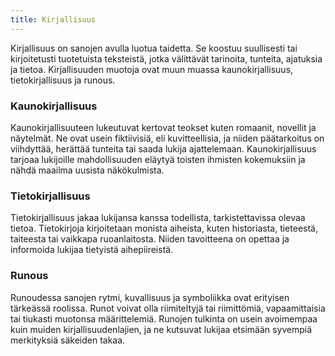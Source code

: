 ```yaml
---
title: Kirjallisuus
---
```


Kirjallisuus on sanojen avulla luotua taidetta. Se koostuu suullisesti tai kirjoitetusti tuotetuista teksteistä, jotka välittävät tarinoita, tunteita, ajatuksia ja tietoa. Kirjallisuuden muotoja ovat muun muassa kaunokirjallisuus, tietokirjallisuus ja runous.

### Kaunokirjallisuus
Kaunokirjallisuuteen lukeutuvat kertovat teokset kuten romaanit, novellit ja näytelmät. Ne ovat usein fiktiivisiä, eli kuvitteellisia, ja niiden päätarkoitus on viihdyttää, herättää tunteita tai saada lukija ajattelemaan. Kaunokirjallisuus tarjoaa lukijoille mahdollisuuden eläytyä toisten ihmisten kokemuksiin ja nähdä maailma uusista näkökulmista.

### Tietokirjallisuus
Tietokirjallisuus jakaa lukijansa kanssa todellista, tarkistettavissa olevaa tietoa. Tietokirjoja kirjoitetaan monista aiheista, kuten historiasta, tieteestä, taiteesta tai vaikkapa ruoanlaitosta. Niiden tavoitteena on opettaa ja informoida lukijaa tietyistä aihepiireistä.

### Runous
Runoudessa sanojen rytmi, kuvallisuus ja symboliikka ovat erityisen tärkeässä roolissa. Runot voivat olla riimiteltyjä tai riimittömiä, vapaamittaisia tai tiukasti muotonsa määrittelemiä. Runojen tulkinta on usein avoimempaa kuin muiden kirjallisuudenlajien, ja ne kutsuvat lukijaa etsimään syvempiä merkityksiä säkeiden takaa.
